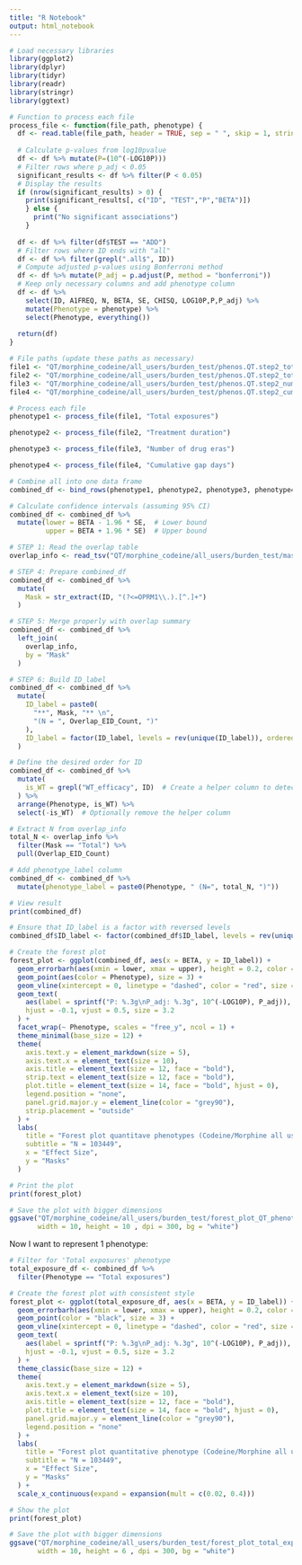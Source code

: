 ```yaml
---
title: "R Notebook"
output: html_notebook
---
```



```r
# Load necessary libraries
library(ggplot2)
library(dplyr)
library(tidyr)
library(readr)
library(stringr)
library(ggtext)

```


```r
# Function to process each file
process_file <- function(file_path, phenotype) {
  df <- read.table(file_path, header = TRUE, sep = " ", skip = 1, stringsAsFactors = FALSE)
  
  # Calculate p-values from log10pvalue
  df <- df %>% mutate(P=(10^(-LOG10P)))
  # Filter rows where p_adj < 0.05
  significant_results <- df %>% filter(P < 0.05)
  # Display the results
  if (nrow(significant_results) > 0) {
    print(significant_results[, c("ID", "TEST","P","BETA")])
    } else {
      print("No significant associations")
    }
  
  df <- df %>% filter(df$TEST == "ADD")
  # Filter rows where ID ends with "all"
  df <- df %>% filter(grepl(".all$", ID))
  # Compute adjusted p-values using Bonferroni method
  df <- df %>% mutate(P_adj = p.adjust(P, method = "bonferroni"))
  # Keep only necessary columns and add phenotype column
  df <- df %>% 
    select(ID, A1FREQ, N, BETA, SE, CHISQ, LOG10P,P,P_adj) %>% 
    mutate(Phenotype = phenotype) %>% 
    select(Phenotype, everything())
  
  return(df)
}

# File paths (update these paths as necessary)
file1 <- "QT/morphine_codeine/all_users/burden_test/phenos.QT.step2_total_exposure_counts.regenie"
file2 <- "QT/morphine_codeine/all_users/burden_test/phenos.QT.step2_total_duration.regenie"
file3 <- "QT/morphine_codeine/all_users/burden_test/phenos.QT.step2_num_drug_era_id.regenie"
file4 <- "QT/morphine_codeine/all_users/burden_test/phenos.QT.step2_cumulative_gap_days.regenie"
```


```r
# Process each file
phenotype1 <- process_file(file1, "Total exposures")
```


```r
phenotype2 <- process_file(file2, "Treatment duration")
```


```r
phenotype3 <- process_file(file3, "Number of drug eras")
```


```r
phenotype4 <- process_file(file4, "Cumulative gap days")
```


```r
# Combine all into one data frame
combined_df <- bind_rows(phenotype1, phenotype2, phenotype3, phenotype4)

# Calculate confidence intervals (assuming 95% CI)
combined_df <- combined_df %>%
  mutate(lower = BETA - 1.96 * SE,  # Lower bound
         upper = BETA + 1.96 * SE)  # Upper bound

# STEP 1: Read the overlap table
overlap_info <- read_tsv("QT/morphine_codeine/all_users/burden_test/mask_phenotype_all_users_QT_overlap.tsv", show_col_types = FALSE)

# STEP 4: Prepare combined_df
combined_df <- combined_df %>%
  mutate(
    Mask = str_extract(ID, "(?<=OPRM1\\.).[^.]+")
  )

# STEP 5: Merge properly with overlap summary
combined_df <- combined_df %>%
  left_join(
    overlap_info,
    by = "Mask"
  )

# STEP 6: Build ID_label
combined_df <- combined_df %>%
  mutate(
    ID_label = paste0(
      "**", Mask, "** \n",
      "(N = ", Overlap_EID_Count, ")"
    ),
    ID_label = factor(ID_label, levels = rev(unique(ID_label)), ordered = TRUE)
  )

# Define the desired order for ID
combined_df <- combined_df %>%
  mutate(
    is_WT = grepl("WT_efficacy", ID)  # Create a helper column to detect WT_efficacy
  ) %>%
  arrange(Phenotype, is_WT) %>%
  select(-is_WT)  # Optionally remove the helper column

# Extract N from overlap_info
total_N <- overlap_info %>%
  filter(Mask == "Total") %>%
  pull(Overlap_EID_Count)

# Add phenotype_label column
combined_df <- combined_df %>%
  mutate(phenotype_label = paste0(Phenotype, " (N=", total_N, ")"))

# View result
print(combined_df)
```

```r
# Ensure that ID_label is a factor with reversed levels
combined_df$ID_label <- factor(combined_df$ID_label, levels = rev(unique(combined_df$ID_label)))

# Create the forest plot
forest_plot <- ggplot(combined_df, aes(x = BETA, y = ID_label)) +
  geom_errorbarh(aes(xmin = lower, xmax = upper), height = 0.2, color = "grey40") +
  geom_point(aes(color = Phenotype), size = 3) +
  geom_vline(xintercept = 0, linetype = "dashed", color = "red", size = 0.6) +
  geom_text(
    aes(label = sprintf("P: %.3g\nP_adj: %.3g", 10^(-LOG10P), P_adj)),
    hjust = -0.1, vjust = 0.5, size = 3.2
  ) +
  facet_wrap(~ Phenotype, scales = "free_y", ncol = 1) +
  theme_minimal(base_size = 12) +
  theme(
    axis.text.y = element_markdown(size = 5),
    axis.text.x = element_text(size = 10),
    axis.title = element_text(size = 12, face = "bold"),
    strip.text = element_text(size = 12, face = "bold"),
    plot.title = element_text(size = 14, face = "bold", hjust = 0),
    legend.position = "none",
    panel.grid.major.y = element_line(color = "grey90"),
    strip.placement = "outside"
  ) +
  labs(
    title = "Forest plot quantitave phenotypes (Codeine/Morphine all users)",
    subtitle = "N = 103449",
    x = "Effect Size",
    y = "Masks"
  ) 

# Print the plot
print(forest_plot)
```

```r
# Save the plot with bigger dimensions
ggsave("QT/morphine_codeine/all_users/burden_test/forest_plot_QT_phenotypes_morphine_codeine_all_users.png", forest_plot, 
       width = 10, height = 10 , dpi = 300, bg = "white")
```

Now I want to represent 1 phenotype:
```r
# Filter for 'Total exposures' phenotype
total_exposure_df <- combined_df %>%
  filter(Phenotype == "Total exposures")

# Create the forest plot with consistent style
forest_plot <- ggplot(total_exposure_df, aes(x = BETA, y = ID_label)) +
  geom_errorbarh(aes(xmin = lower, xmax = upper), height = 0.2, color = "grey40") +
  geom_point(color = "black", size = 3) +
  geom_vline(xintercept = 0, linetype = "dashed", color = "red", size = 0.6) +
  geom_text(
    aes(label = sprintf("P: %.3g\nP_adj: %.3g", 10^(-LOG10P), P_adj)),
    hjust = -0.1, vjust = 0.5, size = 3.2
  ) +
  theme_classic(base_size = 12) +
  theme(
    axis.text.y = element_markdown(size = 5),
    axis.text.x = element_text(size = 10),
    axis.title = element_text(size = 12, face = "bold"),
    plot.title = element_text(size = 14, face = "bold", hjust = 0),
    panel.grid.major.y = element_line(color = "grey90"),
    legend.position = "none"
  ) +
  labs(
    title = "Forest plot quantitative phenotype (Codeine/Morphine all users): Total exposures",
    subtitle = "N = 103449",
    x = "Effect Size",
    y = "Masks"
  ) +
  scale_x_continuous(expand = expansion(mult = c(0.02, 0.4)))

# Show the plot
print(forest_plot)
```


```r
# Save the plot with bigger dimensions
ggsave("QT/morphine_codeine/all_users/burden_test/forest_plot_total_exposures_morphine_codeine_all_users.png", forest_plot, 
       width = 10, height = 6 , dpi = 300, bg = "white")
```


